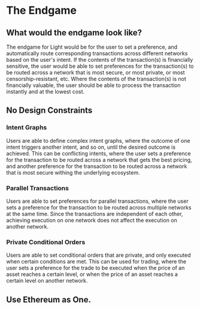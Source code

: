 # The Endgame

## What would the endgame look like?

The endgame for Light would be for the user to set a preference, and automatically route corresponding transactions across different networks based on the user's intent.
If the contents of the transaction(s) is financially sensitive, the user would be able to set preferences for the transaction(s) to be routed across a network that is most secure, or most private, or most censorship-resistant, etc.
Where the contents of the transaction(s) is not financially valuable, the user should be able to process the transaction instantly and at the lowest cost.

## No Design Constraints

### Intent Graphs

Users are able to define complex intent graphs, where the outcome of one intent triggers another intent, and so on, until the desired outcome is achieved.
This can be conflicting intents, where the user sets a preference for the transaction to be routed across a network that gets the best pricing, and another preference for the transaction to be routed across a network that is most secure withing the underlying ecosystem.

### Parallel Transactions

Users are able to set preferences for parallel transactions, where the user sets a preference for the transaction to be routed across multiple networks at the same time.
Since the transactions are independent of each other, achieving execution on one network does not affect the execution on another network.

### Private Conditional Orders

Users are able to set conditional orders that are private, and only executed when certain conditions are met.
This can be used for trading, where the user sets a preference for the trade to be executed when the price of an asset reaches a certain level, or when the price of an asset reaches a certain level on another network.

## Use Ethereum as One.
